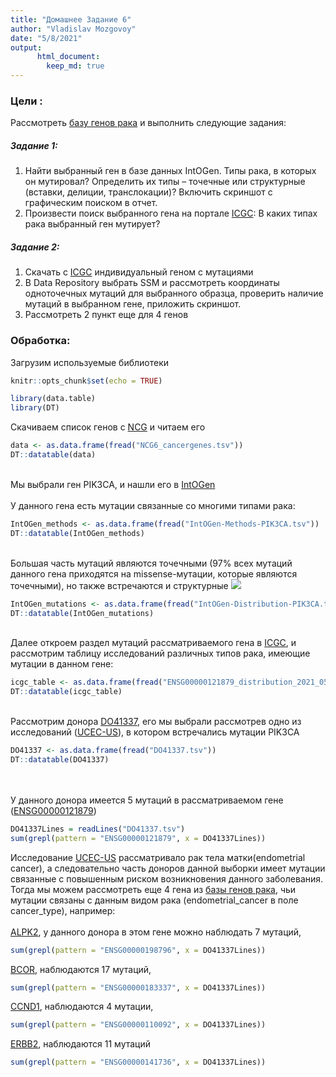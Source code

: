 ```yaml
---
title: "Домашнее Задание 6"
author: "Vladislav Mozgovoy"
date: "5/8/2021"
output: 
      html_document:
        keep_md: true
---
```



### Цели : 

Рассмотреть [базу генов рака](http://ncg.kcl.ac.uk/download.php) и выполнить следующие задания:

##### Задание 1:
  1. Найти выбранный ген в базе данных IntOGen. Типы рака, в которых он мутировал? Определить их типы – точечные или структурные (вставки, делиции, транслокации)? Включить скриншот с графическим поиском в отчет.
  2. Произвести поиск выбранного гена на портале [ICGC](https://dcc.icgc.org/): В каких типах рака выбранный ген мутирует?
  
##### Задание 2:  
  1. Скачать с [ICGC](https://dcc.icgc.org/) индивидуальный геном с мутациями
  2. В Data Repository выбрать SSM и рассмотреть координаты одноточечных мутаций для выбранного образца, проверить наличие мутаций в выбранном гене, приложить скриншот.
  3. Рассмотреть 2 пункт еще для 4 генов
  
### Обработка:

Загрузим используемые библиотеки

```r
knitr::opts_chunk$set(echo = TRUE)

library(data.table)
library(DT)
```

Скачиваем список генов с [NCG](http://ncg.kcl.ac.uk/download.php) и читаем его

```r
data <- as.data.frame(fread("NCG6_cancergenes.tsv"))
DT::datatable(data)
```
<br/>
Мы выбрали ген PIK3CA, и нашли его в [IntOGen](https://www.intogen.org/search?gene=PIK3CA)<br/>
<br/>
У данного гена есть мутации связанные со многими типами рака:

```r
IntOGen_methods <- as.data.frame(fread("IntOGen-Methods-PIK3CA.tsv"))
DT::datatable(IntOGen_methods)
```
<br/>
Большая часть мутаций являются точечными (97% всех мутаций данного гена приходятся на missense-мутации, которые являются точечными), но также встречаются и структурные
![](Pic1.png)
```r
IntOGen_mutations <- as.data.frame(fread("IntOGen-Distribution-PIK3CA.tsv"))
DT::datatable(IntOGen_mutations)
```
<br/>
Далее откроем раздел мутаций рассматриваемого гена в [ICGC](https://dcc.icgc.org/genes/ENSG00000121879/mutations), и рассмотрим таблицу исследований различных типов рака, имеющие мутации в данном гене:

```r
icgc_table <- as.data.frame(fread("ENSG00000121879_distribution_2021_05_08_01_01_35.tsv"))
DT::datatable(icgc_table)
```
<br/>
Рассмотрим донора [DO41337](https://dcc.icgc.org/donors/DO41337), его мы выбрали рассмотрев одно из исследований ([UCEC-US](https://dcc.icgc.org/projects/UCEC-US?donors=%7B%22size%22:50,%22from%22:151%7D)), в котором встречались мутации PIK3CA

```r
DO41337 <- as.data.frame(fread("DO41337.tsv"))
DT::datatable(DO41337)
```
<br/><br/>
У данного донора имеется 5 мутаций в рассматриваемом гене ([ENSG00000121879](https://dcc.icgc.org/genes/ENSG00000121879?mutations=%7B%22from%22:1%7D))

```r
DO41337Lines = readLines("DO41337.tsv")
sum(grepl(pattern = "ENSG00000121879", x = DO41337Lines))
```


Исследование [UCEC-US](https://dcc.icgc.org/projects/UCEC-US) рассматривало рак тела матки(endometrial cancer), а следовательно часть доноров данной выборки имеет мутации связанные с повышенным риском возникновения данного заболевания. Тогда мы можем рассмотреть еще 4 гена из [базы генов рака](http://ncg.kcl.ac.uk/download.php), чьи мутации связаны с данным видом рака (endometrial_cancer в поле cancer_type), например:
<br/><br/>
[ALPK2](https://dcc.icgc.org/genes/ENSG00000198796), у данного донора в этом гене можно наблюдать 7 мутаций,

```r
sum(grepl(pattern = "ENSG00000198796", x = DO41337Lines))
```

[BCOR](https://dcc.icgc.org/genes/ENSG00000183337), наблюдаются 17 мутаций,

```r
sum(grepl(pattern = "ENSG00000183337", x = DO41337Lines))
```

[CCND1](https://dcc.icgc.org/genes/ENSG00000110092), наблюдаются 4 мутации,

```r
sum(grepl(pattern = "ENSG00000110092", x = DO41337Lines))
```

[ERBB2](https://dcc.icgc.org/genes/ENSG00000141736), наблюдаются 11 мутаций

```r
sum(grepl(pattern = "ENSG00000141736", x = DO41337Lines))
```

